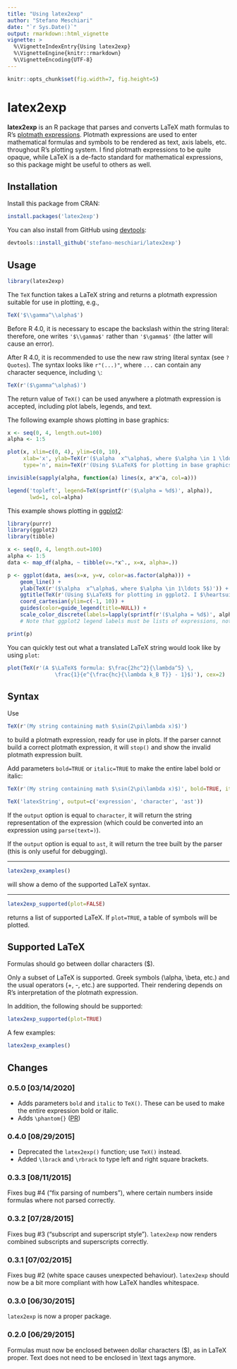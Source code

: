 ```yaml
---
title: "Using latex2exp"
author: "Stefano Meschiari"
date: "`r Sys.Date()`"
output: rmarkdown::html_vignette
vignette: >
  %\VignetteIndexEntry{Using latex2exp}
  %\VignetteEngine{knitr::rmarkdown}
  %\VignetteEncoding{UTF-8}
---
```

```r
knitr::opts_chunk$set(fig.width=7, fig.height=5)
```
# latex2exp
**latex2exp** is an R package that parses and converts LaTeX math formulas to R's [plotmath expressions](http://stat.ethz.ch/R-manual/R-patched/library/grDevices/html/plotmath.html). Plotmath expressions are used to enter mathematical formulas and symbols to be rendered as text, axis labels, etc. throughout R's plotting system. I find plotmath expressions to be quite opaque, while LaTeX is a de-facto standard for mathematical expressions, so this package might be useful to others as well.

## Installation 
Install this package from CRAN:
```r
install.packages('latex2exp')
```
You can also install from GitHub using [devtools](http://cran.r-project.org/web/packages/devtools/index.html):
```r
devtools::install_github('stefano-meschiari/latex2exp')
```

## Usage
```r
library(latex2exp)
```

The `TeX` function takes a LaTeX string and returns a plotmath expression suitable for use in plotting, e.g.,

```r
TeX('$\\gamma^\\alpha$')
```

Before R 4.0, it is necessary to escape the backslash within the string literal: therefore, one writes `'$\\gamma$'` rather than `'$\gamma$'` (the latter will cause an error).

After R 4.0, it is recommended to use the new raw string literal syntax (see `?Quotes`). The syntax looks like `r"(...)"`, where `...` can contain any character sequence, including `\`:

```r
TeX(r'($\gamma^\alpha$)')
```

The return value of `TeX()` can be used anywhere a plotmath expression is accepted, including plot labels, legends, and text. 

The following example shows plotting in base graphics:
```r
x <- seq(0, 4, length.out=100)
alpha <- 1:5

plot(x, xlim=c(0, 4), ylim=c(0, 10), 
     xlab='x', ylab=TeX(r'($\alpha  x^\alpha$, where $\alpha \in 1 \ldots 5$)'), 
     type='n', main=TeX(r'(Using $\LaTeX$ for plotting in base graphics!)', bold=TRUE, italic=TRUE))

invisible(sapply(alpha, function(a) lines(x, a*x^a, col=a)))

legend('topleft', legend=TeX(sprintf(r'($\alpha = %d$)', alpha)), 
       lwd=1, col=alpha)
```

This example shows plotting in [ggplot2](http://ggplot2.org):
```r
library(purrr)
library(ggplot2)
library(tibble)

x <- seq(0, 4, length.out=100)
alpha <- 1:5
data <- map_df(alpha, ~ tibble(v=.*x^., x=x, alpha=.))

p <- ggplot(data, aes(x=x, y=v, color=as.factor(alpha))) +
    geom_line() + 
    ylab(TeX(r'($\alpha  x^\alpha$, where $\alpha \in 1\ldots 5$)')) +
    ggtitle(TeX(r'(Using $\LaTeX$ for plotting in ggplot2. I $\heartsuit$ ggplot!)')) +
    coord_cartesian(ylim=c(-1, 10)) +
    guides(color=guide_legend(title=NULL)) +
    scale_color_discrete(labels=lapply(sprintf(r'($\alpha = %d$)', alpha), TeX)) 
    # Note that ggplot2 legend labels must be lists of expressions, not vectors of expressions

print(p)
```

You can quickly test out what a translated LaTeX string would look like by using `plot`: 
```r
plot(TeX(r'(A $\LaTeX$ formula: $\frac{2hc^2}{\lambda^5} \, 
               \frac{1}{e^{\frac{hc}{\lambda k_B T}} - 1}$)'), cex=2)
```


## Syntax
Use
```r
TeX(r'(My string containing math $\sin(2\pi\lambda x)$)')
```
to build a plotmath expression, ready for use in plots. If the parser cannot build a correct plotmath expression, it will `stop()` and show the invalid plotmath expression built.

Add parameters `bold=TRUE` or `italic=TRUE` to make the entire label bold or italic:
```r
TeX(r'(My string containing math $\sin(2\pi\lambda x)$)', bold=TRUE, italic=TRUE)
```

```r
TeX('latexString', output=c('expression', 'character', 'ast'))
```
If the `output` option is equal to `character`, it will return the string representation of the expression (which could be converted into an expression using `parse(text=)`).

If the `output` option is equal to `ast`, it will return the tree built by the parser (this is only useful for debugging).

- - -

```r
latex2exp_examples()
```
will show a demo of the supported LaTeX syntax.

- - -
```r
latex2exp_supported(plot=FALSE)
```
returns a list of supported LaTeX. If `plot=TRUE`, a table of symbols will be plotted.


## Supported LaTeX
Formulas should go between dollar characters ($).

Only a subset of LaTeX is supported. Greek symbols (\\alpha, \\beta, etc.) and the usual operators (+, -, etc.) are supported. Their rendering depends on R's interpretation of the plotmath expression.

In addition, the following should be supported:
```r
latex2exp_supported(plot=TRUE)
``` 

A few examples:

```r
latex2exp_examples()
```

## Changes

### 0.5.0 [03/14/2020]
* Adds parameters `bold` and `italic` to `TeX()`. These can be used to make the
  entire expression bold or italic.
* Adds `\phantom{}` ([PR](https://github.com/stefano-meschiari/latex2exp/pull/22))

### 0.4.0 [08/29/2015]
* Deprecated the `latex2exp()` function; use `TeX()` instead.
* Added `\lbrack` and `\rbrack` to type left and right square brackets.

### 0.3.3 [08/11/2015]
Fixes bug #4 ("fix parsing of numbers"), where certain numbers inside formulas where not parsed correctly.

### 0.3.2 [07/28/2015]
Fixes bug #3 ("subscript and superscript style"). `latex2exp` now renders combined subscripts and superscripts correctly.

### 0.3.1 [07/02/2015]
Fixes bug #2 (white space causes unexpected behaviour). `latex2exp` should now be a bit more compliant with how LaTeX handles whitespace.

### 0.3.0 [06/30/2015]
`latex2exp` is now a proper package.

### 0.2.0 [06/29/2015]
Formulas must now be enclosed between dollar characters ($), as in LaTeX proper. Text does not need to be enclosed in \\text tags anymore.
